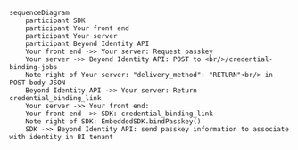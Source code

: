 ```mermaid
sequenceDiagram
    participant SDK
    participant Your front end
    participant Your server
    participant Beyond Identity API 
    Your front end ->> Your server: Request passkey
    Your server ->> Beyond Identity API: POST to <br/>/credential-binding-jobs
    Note right of Your server: "delivery_method": "RETURN"<br/> in POST body JSON
    Beyond Identity API ->> Your server: Return credential_binding_link
    Your server ->> Your front end: 
    Your front end ->> SDK: credential_binding_link
    Note right of SDK: EmbeddedSDK.bindPasskey()
    SDK ->> Beyond Identity API: send passkey information to associate with identity in BI tenant
```